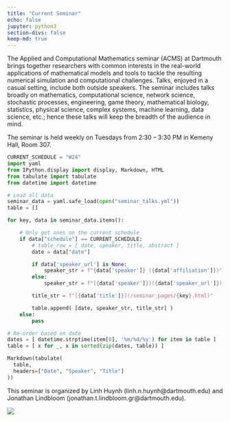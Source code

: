 ```yaml
---
title: "Current Seminar"
echo: false
jupyter: python3
section-divs: false
keep-md: true
---
```


The Applied and Computational Mathematics seminar (ACMS) at Dartmouth brings together researchers with common interests in the real-world applications of mathematical models and tools to tackle the resulting numerical simulation and computational challenges. Talks, enjoyed in a casual setting, include both outside speakers. The seminar includes talks broadly on mathematics, computational science, network science, stochastic processes, engineering, game theory, mathematical biology, statistics, physical science, complex systems, machine learning, data science, etc.; hence these talks will keep the breadth of the audience in mind.

The seminar is held weekly on Tuesdays from 2:30 -- 3:30 PM in Kemeny Hall, Room 307.

<!-- <span style="color:red">*The Wednesday 2/21/24 talk by Christopher Jones will be from 3:30 -- 4:30 PM.*</span> -->



<!-- This cell looks through the seminar_talks YAML file and generates the current seminar schedule. -->
```python
CURRENT_SCHEDULE = "W24"
import yaml
from IPython.display import display, Markdown, HTML
from tabulate import tabulate
from datetime import datetime

# Load all data
seminar_data = yaml.safe_load(open("seminar_talks.yml"))
table = []

for key, data in seminar_data.items():

    # Only get ones on the current schedule
    if data["schedule"] == CURRENT_SCHEDULE:
        # table_row = [ date, speaker, title, abstract ]
        date = data["date"]

        if data['speaker_url'] is None:
            speaker_str = f"{data['speaker']} ({data['affiliation']})"
        else:
            speaker_str = f"[{data['speaker']}]({data['speaker_url']}) ({data['affiliation']})"

        title_str = f"[{data['title']}](/seminar_pages/{key}.html)"

        table.append( [date, speaker_str, title_str] )
    else:
        pass

# Re-order based on date
dates = [ datetime.strptime(item[0], '%m/%d/%y') for item in table ]
table = [ x for _, x in sorted(zip(dates, table)) ]

Markdown(tabulate(
  table, 
  headers=["Date", "Speaker", "Title"]
))

```

This seminar is organized by Linh Huynh (linh.n.huynh@dartmouth.edu) and Jonathan Lindbloom (jonathan.t.lindbloom.gr@dartmouth.edu).

![](acms_banner.JPG)